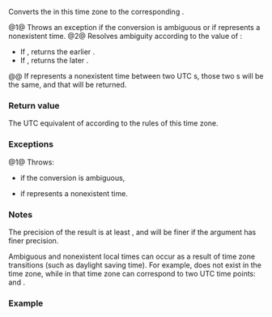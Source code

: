 {{cpp/chrono/time_zone/title|to_sys}}
{{cpp/chrono/time_zone/navbar}}
{{dcl begin}}
{{dcl|num=1|since=c++20|
template&lt; class Duration &gt;
auto to_sys( const std::chrono::local_time&lt;Duration&gt;&amp; tp ) const
    -&gt; std::chrono::sys_time&lt;std::common_type_t&lt;Duration, std::chrono::seconds&gt;&gt;;
}}
{{dcl|num=2|since=c++20|
template&lt; class Duration &gt;
auto to_sys( const std::chrono::local_time&lt;Duration&gt;&amp; tp, std::chrono::choose z ) const
    -&gt; std::chrono::sys_time&lt;std::common_type_t&lt;Duration, std::chrono::seconds&gt;&gt;;
}}
{{dcl end}}

Converts the {{lc|std::chrono::local_time|local_time}} {{c|tp}} in this time zone to the corresponding {{lc|std::chrono::sys_time|sys_time}}.

@1@ Throws an exception if the conversion is ambiguous or if {{c|tp}} represents a nonexistent time.
@2@ Resolves ambiguity according to the value of {{c|z}}:
*If {{c|1=z == std::chrono::choose::earliest}}, returns the earlier {{tt|sys_time}}.
*If {{c|1=z == std::chrono::choose::latest}}, returns the later {{tt|sys_time}}.
@@ If {{c|tp}} represents a nonexistent time between two UTC {{tt|time_point}}s, those two {{tt|time_point}}s will be the same, and that {{tt|time_point}} will be returned.

===Return value===
The UTC equivalent of {{c|tp}} according to the rules of this time zone.

===Exceptions===
@1@ Throws:
* {{c|std::chrono::ambiguous_local_time}} if the conversion is ambiguous,
* {{c|std::chrono::nonexistent_local_time}} if {{c|tp}} represents a nonexistent time.

===Notes===
The precision of the result is at least {{lc|std::chrono::seconds}}, and will be finer if the argument has finer precision.

Ambiguous and nonexistent local times can occur as a result of time zone transitions (such as daylight saving time). For example, {{c|"2016-03-13 02:30:00"}} does not exist in the {{c|"America/New_York"}} time zone, while {{c|"2016-11-06 01:30:00"}} in that time zone can correspond to two UTC time points: {{c|2016-11-06 05:30:00 UTC}} and {{c|2016-11-06 06:30:00 UTC}}.

===Example===
{{example}}

{{langlinks|es|ja|ru|zh}}